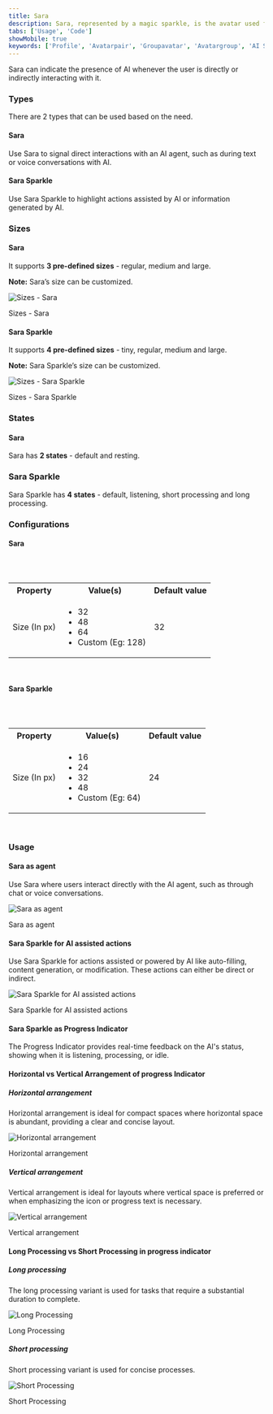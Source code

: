 ```yaml
---
title: Sara
description: Sara, represented by a magic sparkle, is the avatar used for artificial intelligence.
tabs: ['Usage', 'Code']
showMobile: true
keywords: ['Profile', 'Avatarpair', 'Groupavatar', 'Avatargroup', 'AI Sara', 'AI Sara Sparkle']
---
```


Sara can indicate the presence of AI whenever the user is directly or indirectly interacting with it.

<Preview name='components-ai-sara-all--all' />

### Types

There are 2 types that can be used based on the need.

#### Sara

Use Sara to signal direct interactions with an AI agent, such as during text or voice conversations with AI.

<Preview name='components-ai-sara-all--all' />

#### Sara Sparkle

Use Sara Sparkle to highlight actions assisted by AI or information generated by AI.

<Preview name='components-ai-sara-sparkle-all--all' />

### Sizes

#### Sara

It supports **3 pre-defined sizes** -  regular, medium and large.

**Note:** Sara’s size can be customized.

![Sizes - Sara](./images/sizes-sara.png)
<Caption>Sizes - Sara</Caption>

#### Sara Sparkle

It supports **4 pre-defined sizes** - tiny, regular, medium and large.

**Note:** Sara Sparkle’s size can be customized.

![Sizes - Sara Sparkle](./images/sizes-sara-sparkle.png)
<Caption>Sizes - Sara Sparkle</Caption>

### States

#### Sara

Sara has **2 states** - default and resting.

<Preview name='components-ai-sara-states--states' />

### Sara Sparkle

Sara Sparkle has **4 states** - default, listening, short processing and long processing.

<Preview name='components-ai-sara-sparkle-states--states' />

### Configurations

#### Sara

<br />
<br />

<table style={{width: "100%"}}>
  <tbody>
    <tr>
      <th style={{width:"33%",  textAlign: "left"}}>Property</th>
      <th style={{width:"33%",  textAlign: "left"}}>Value(s)</th>
      <th style={{width:"33%",  textAlign: "left"}}>Default value</th>
    </tr>
    <tr style={{verticalAlign: "top"}}>
      <td>Size (In px)</td>
      <td>
        <ul>
          <li>
            32
          </li>
          <li>
            48
          </li>
          <li>
            64
          </li>
          <li>
            Custom (Eg: 128)
          </li>
        </ul>
      </td>
        <td>32</td>
    </tr>
  </tbody>
</table>
<br />

#### Sara Sparkle

<br />
<br />

<table style={{width: "100%"}}>
  <tbody>
    <tr>
      <th style={{width:"33%",  textAlign: "left"}}>Property</th>
      <th style={{width:"33%",  textAlign: "left"}}>Value(s)</th>
      <th style={{width:"33%",  textAlign: "left"}}>Default value</th>
    </tr>
    <tr style={{verticalAlign: "top"}}>
      <td>Size (In px)</td>
      <td>
        <ul>
          <li>
            16
          </li>
          <li>
            24
          </li>
          <li>
            32
          </li>
          <li>
            48
          </li>
          <li>
            Custom (Eg: 64)
          </li>
        </ul>
      </td>
      <td>24</td>
    </tr>
  </tbody>
</table>
<br />

### Usage

#### Sara as agent

Use Sara where users interact directly with the AI agent, such as through chat or voice conversations.

![Sara as agent](./images/sara-agent.png)
<Caption>Sara as agent</Caption>

#### Sara Sparkle for AI assisted actions

Use Sara Sparkle for actions assisted or powered by AI like auto-filling, content generation, or modification. These actions can either be direct or indirect. 

![Sara Sparkle for AI assisted actions](./images/sara-sparkle-agent.png)
<Caption>Sara Sparkle for AI assisted actions</Caption>

#### Sara Sparkle as Progress Indicator

The Progress Indicator provides real-time feedback on the AI's status, showing when it is listening, processing, or idle.

<Preview name='patterns-progressindicator-vertical--vertical' />

#### Horizontal vs Vertical Arrangement of progress Indicator

##### Horizontal arrangement

Horizontal arrangement is ideal for compact spaces where horizontal space is abundant, providing a clear and concise layout.

![Horizontal arrangement](./images/horizontal-arrangement.png)
<Caption>Horizontal arrangement</Caption>

##### Vertical arrangement

Vertical arrangement is ideal for layouts where vertical space is preferred or when emphasizing the icon or progress text is necessary.

![Vertical arrangement](./images/vertical-arrangement.png)
<Caption>Vertical arrangement</Caption>

#### Long Processing vs Short Processing in progress indicator

##### Long processing 

The long processing variant is used for tasks that require a substantial duration to complete.

![Long Processing](./images/long-processing.png)
<Caption>Long Processing</Caption>

##### Short processing

Short processing variant is used for concise processes. 

![Short Processing](./images/short-processing.png)
<Caption>Short Processing</Caption>

